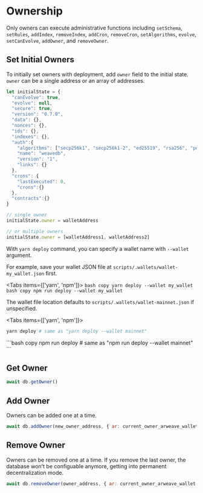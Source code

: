 
# Ownership

Only owners can execute administrative functions including `setSchema`, `setRules`, `addIndex`, `removeIndex`, `addCron`, `removeCron`, `setAlgorithms`, `evolve`, `setCanEvolve`, `addOwner`, and `removeOwner`.

## Set Initial Owners

To initially set owners with deployment, add `owner` field to the initial state. `owner` can be a single address or an array of addresses.

```js copy
let initialState = {
  "canEvolve": true,
  "evolve": null,
  "secure": true,
  "version": "0.7.0",
  "data": {},
  "nonces": {},
  "ids": {},
  "indexes": {},
  "auth":{
    "algorithms": ["secp256k1", "secp256k1-2", "ed25519", "rsa256", "poseidon"],
    "name": "weavedb",
    "version": "1",
    "links": {}
  },
  "crons": {
    "lastExecuted": 0,
    "crons":{}
  },
  "contracts":{}
}

// single owner
initialState.owner = walletAddress

// or multiple owners
initialState.owner = [walletAddress1, walletAddress2]
```
With `yarn deploy` command, you can specify a wallet name with `--wallet` argument.

For example, save your wallet JSON file at `scripts/.wallets/wallet-my_wallet.json` first.

<Tabs items={['yarn', 'npm']}>
  <Tab>
    ```bash copy
    yarn deploy --wallet my_wallet
    ```
  </Tab>
  <Tab>
    ```bash copy
    npm run deploy --wallet my_wallet
    ```
  </Tab>
</Tabs>

The wallet file location defaults to `scripts/.wallets/wallet-mainnet.json` if unspecified.

<Tabs items={['yarn', 'npm']}>
  <Tab>
  ```bash copy
  yarn deploy # same as "yarn deploy --wallet mainnet"
  ```
  </Tab>
  <Tab>
  ```bash copy
  npm run deploy # same as "npm run deploy --wallet mainnet"
  ```
  </Tab>
</Tabs>

## Get Owner

```js copy
await db.getOwner()
```

## Add Owner

Owners can be added one at a time.

```js copy
await db.addOwner(new_owner_address, { ar: current_owner_arweave_wallet })
```

## Remove Owner

Owners can be removed one at a time. If you remove the last owner, the database won't be configuable anymore, getting into permanent decentralization mode.

```js copy
await db.removeOwner(owner_address, { ar: current_owner_arweave_wallet })
```
